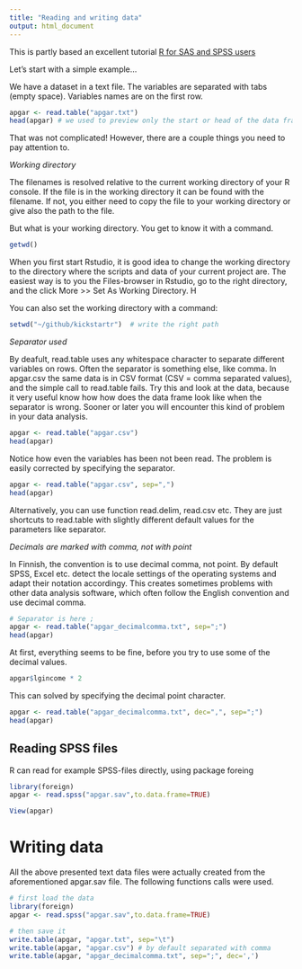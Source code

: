 ```yaml
---
title: "Reading and writing data"
output: html_document
---
```



This is partly based an excellent tutorial [R for SAS and SPSS users](https://science.nature.nps.gov/im/datamgmt/statistics/r/documents/r_for_sas_spss_users.pdf)


Let's start with a simple example...

We have a dataset in a text file. The variables are separated with tabs (empty space). Variables names are on the first row. 

```r

apgar <- read.table("apgar.txt")
head(apgar) # we used to preview only the start or head of the data frame

```
That was not complicated! However, there are a couple things you need to pay attention to. 

*Working directory*

The filenames is resolved relative to the current working directory of your R console. If the file is in the working directory it can be found with the filename. If not, you either need to copy the file to your working directory or give also the path to the file. 

But what is your working directory. You get to know it with a command. 

```r
getwd()

```

When you first start Rstudio, it is good idea to change the working directory to the directory where the scripts and data of your current project are. The easiest way is to you the Files-browser in Rstudio, go to the right directory, and the click More >> Set As Working Directory. H

You can also set the working directory with a command:

```r
setwd("~/github/kickstartr")  # write the right path 

```

*Separator used* 

By deafult, read.table uses any whitespace character to separate different variables on rows. Often the separator is something else, like comma. In apgar.csv the same data is in CSV format (CSV = comma separated values), and the simple call to read.table fails. Try this and look at the data, because it very useful know how how does the data frame look like when the separator is wrong. Sooner or later you will encounter this kind of problem in your data analysis. 

```r
apgar <- read.table("apgar.csv")
head(apgar)
```

Notice how even the variables has been not been read. The problem is easily corrected by specifying the separator. 
```r
apgar <- read.table("apgar.csv", sep=",")
head(apgar)
```

Alternatively, you can use function read.delim, read.csv etc. They are just shortcuts to read.table with slightly different default values for the parameters like separator. 

*Decimals are marked with comma, not with point*

In Finnish, the convention is to use decimal comma, not point. By default SPSS, Excel etc. detect the locale settings of the operating systems and adapt their notation accordingy. This creates sometimes problems with other data analysis software, which often follow the English convention and use decimal comma. 


```r
# Separator is here ;
apgar <- read.table("apgar_decimalcomma.txt", sep=";")
head(apgar)
```

At first, everything seems to be fine, before you try to use some of the decimal values. 

```r
apgar$lgincome * 2
```

This can solved by specifying the decimal point character. 
```r
apgar <- read.table("apgar_decimalcomma.txt", dec=",", sep=";")
head(apgar)
```


Reading SPSS files
------------------------
R can read for example SPSS-files directly, using package foreing

```r
library(foreign)
apgar <- read.spss("apgar.sav",to.data.frame=TRUE)

View(apgar)
```


Writing data
=================================
All the above presented text data files were actually created from the aforementioned apgar.sav file. The following functions calls were used. 

```r
# first load the data
library(foreign) 
apgar <- read.spss("apgar.sav",to.data.frame=TRUE)

# then save it
write.table(apgar, "apgar.txt", sep="\t")
write.table(apgar, "apgar.csv") # by default separated with comma
write.table(apgar, "apgar_decimalcomma.txt", sep=";", dec=',')

```

